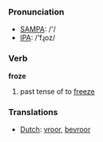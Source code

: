 === Pronunciation ===
*[[w:SAMPA|SAMPA]]: /'/
*[[w:IPA|IPA]]: /'fɻoz/

=== Verb ===

'''froze'''

# past tense of to [[freeze]]

=== Translations ===
*[[Dutch]]: [[vroor]], [[bevroor]]